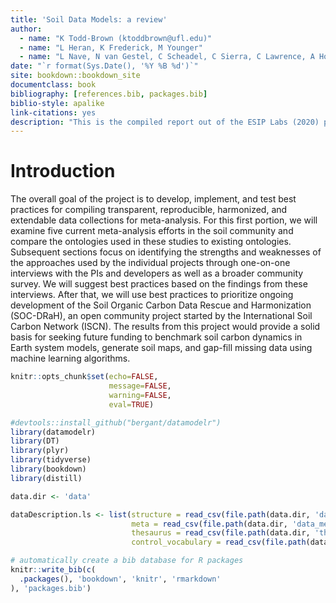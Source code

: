 ```yaml
--- 
title: 'Soil Data Models: a review'
author: 
  - name: "K Todd-Brown (ktoddbrown@ufl.edu)"
  - name: "L Heran, K Frederick, M Younger"
  - name: "L Nave, N van Gestel, C Scheadel, C Sierra, C Lawrence, A Hoyt, S Stoner, J Beem-Miller, K Heckman, S von Fromm, Á Kuhnen, J Holmquist"
date: "`r format(Sys.Date(), '%Y %B %d')`"
site: bookdown::bookdown_site
documentclass: book
bibliography: [references.bib, packages.bib]
biblio-style: apalike
link-citations: yes
description: "This is the compiled report out of the ESIP Labs (2020) project: Survey of data models used in soil meta analysis"
---
```


# Introduction

The overall goal of the project is to develop, implement, and test best practices for compiling transparent, reproducible, harmonized, and extendable data collections for meta-analysis. 
For this first portion, we will examine five current meta-analysis efforts in the soil community and compare the ontologies used in these studies to existing ontologies.
Subsequent sections focus on identifying the strengths and weaknesses of the approaches used by the individual projects through one-on-one interviews with the PIs and developers as well as a broader community survey. 
We will suggest best practices based on the findings from these interviews. 
After that, we will use best practices to prioritize ongoing development of the Soil Organic Carbon Data Rescue and Harmonization (SOC-DRaH), an open community project started by the International Soil Carbon Network (ISCN). 
The results from this project would provide a solid basis for seeking future funding to benchmark soil carbon dynamics in Earth system models, generate soil maps, and gap-fill missing data using machine learning algorithms.

```r
knitr::opts_chunk$set(echo=FALSE,
                      message=FALSE,
                      warning=FALSE,
                      eval=TRUE)
```



```r
#devtools::install_github("bergant/datamodelr")
library(datamodelr)
library(DT)
library(plyr)
library(tidyverse)
library(bookdown)
library(distill)

data.dir <- 'data'

dataDescription.ls <- list(structure = read_csv(file.path(data.dir, 'data_structure.csv')),
                           meta = read_csv(file.path(data.dir, 'data_meta.csv')),
                           thesaurus = read_csv(file.path(data.dir, 'thesaurus.csv')),
                           control_vocabulary = read_csv(file.path(data.dir, 'control_vocabulary.csv')))

```


```r
# automatically create a bib database for R packages
knitr::write_bib(c(
  .packages(), 'bookdown', 'knitr', 'rmarkdown'
), 'packages.bib')
```
